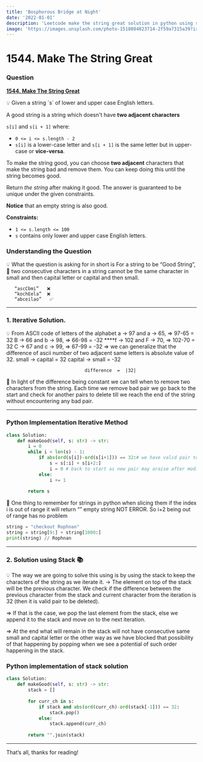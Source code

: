 ```yaml
---
title: 'Bosphorous Bridge at Night'
date: '2022-01-01'
description: 'Leetcode make the string great solution in python using stack and iterative method.'
image: 'https://images.unsplash.com/photo-1518084823714-2f59a7315a39?ixlib=rb-4.0.3&ixid=MnwxMjA3fDB8MHxzZWFyY2h8OXx8SXN0YW5idWx8ZW58MHx8MHx8&auto=format&fit=crop&w=500&q=60'
---
```


# 1544. Make The String Great



### Question

**[1544. Make The String Great](https://leetcode.com/problems/make-the-string-great/)**

<aside>
💡 Given a string `s` of lower and upper case English letters.

A good string is a string which doesn't have **two adjacent characters** 

`s[i]` and `s[i + 1]` where:

- `0 <= i <= s.length - 2`
- `s[i]` is a lower-case letter and `s[i + 1]` is the same letter but in upper-case or **vice-versa**.

To make the string good, you can choose **two adjacent** characters that make the string bad and remove them. You can keep doing this until the string becomes good.

Return *the string* after making it good. The answer is guaranteed to be unique under the given constraints.

**Notice** that an empty string is also good.

**Constraints:**

- `1 <= s.length <= 100`
- `s` contains only lower and upper case English letters.
</aside>

### Understanding the Question

<aside>
💡 What the question is asking for in short is 
For a string to be “Good String”, 
       🔑 two consecutive characters in a string cannot be 
             the same character in small and then capital letter or
             capital and then small. 

       “ascCbmi”   ❌
       “kochEela”  ❌
       “abceilao”   ✅

</aside>

---

### 1. Iterative Solution.

<aside>
💡 From ASCII code of letters of the alphabet
a → 97 and a → 65, ⇒    97-65 = 32
B → 66 and b → 98, ⇒    66-98 = -32
****f → 102 and F → 70, ⇒   102-70 = 32
C → 67 and c → 99, ⇒    67-99 = -32
⇒ we can generalize that the difference of ascii number of two adjacent same letters is absolute value of 32. 
                                 small → capital = 32
                                 capital → small = -32

                                 difference  =  |32|

</aside>

<aside>
🔑 In light of the difference being constant we can tell when to remove two characters from the string. Each time we remove bad pair we go back to the start and check for another pairs to delete till we reach the end of the string without encountering any bad pair.

</aside>

 

---

### Python Implementation Iterative Method

```python
class Solution:
    def makeGood(self, s: str) -> str:
        i = 0
        while i < len(s) - 1:
            if abs(ord(s[i])-ord(s[i+1])) == 32:# we have valid pair to be deleted
                s = s[:i] + s[i+2:]
                i = 0 # back to start as new pair may araise after modifying s.
            else:
                i += 1
        
        return s
```

<aside>
🔑 One thing to remember for strings in python when slicing them if the index i is out of range it will return “” empty string NOT ERROR.
So i+2 being out of range has no problem

</aside>

```python
string = "checkout Rophnan"
string = string[9:] + string[1000:]
print(string) // Rophnan
```

---

### 2. Solution using Stack 📚

<aside>
💡 The way we are going to solve this using is by using the stack to keep the characters of the string as we iterate it. 
→ The element on top of the stack will be the previous character. We check if the      difference between the previous character from the stack and current character from the iteration is 32 (then it is valid pair to be deleted).

⇒ If that is the case, we pop the last element from the stack, else we append it to the stack and move on to the next iteration.

⇒ At the end what will remain in the stack will not have consecutive same small and capital letter or the other way as we have blocked that possibility of that happening by popping when we see a potential of such order happening in the stack.

</aside>

### Python implementation of stack solution

```python
class Solution:
    def makeGood(self, s: str) -> str:
        stack = []
        
        for curr_ch in s:
            if stack and abs(ord(curr_ch)-ord(stack[-1])) == 32:
                stack.pop()
            else:
                stack.append(curr_ch)
        
        return "".join(stack)
```

   

---

That’s all, thanks for reading!
